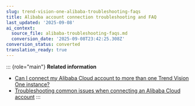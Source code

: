 ```yaml
---
slug: trend-vision-one-alibaba-troubleshooting-faqs
title: Alibaba account connection troubleshooting and FAQ
last_updated: '2025-09-08'
ai_context:
  source_file: alibaba-troubleshooting-faqs.md
  conversion_date: '2025-09-08T23:42:25.308Z'
conversion_status: converted
translation_ready: true
---
```


::: {role="main"}
**Related information**

- [Can I connect my Alibaba Cloud account to more than one Trend Vision One instance?](connect-alibaba-account-instance.mdx)
- [Troubleshooting common issues when connecting an Alibaba Cloud account](alibaba-troubleshoot-connect-issues.md "Review common issues which might occur when connecting your Alibaba Cloud account and how to fix them.")
:::
